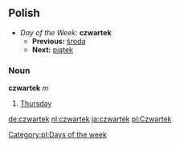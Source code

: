 ==Polish==
*''Day of the Week:'' '''czwartek'''
**'''Previous:''' [[środa]]
**'''Next:''' [[piątek]]

===Noun===
'''czwartek''' ''m''

#[[Thursday]]

[[Category:pl:Days of the week]]

[[de:czwartek]]
[[nl:czwartek]]
[[ja:czwartek]]
[[pl:Czwartek]]